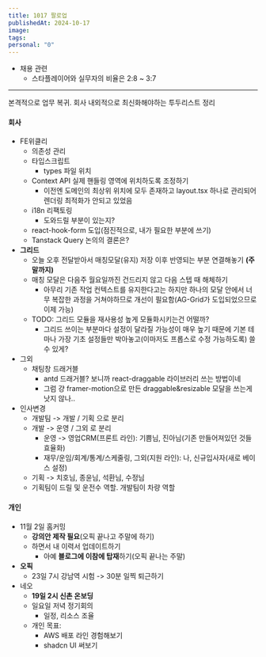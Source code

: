 ```yaml
---
title: 1017 팔로업
publishedAt: 2024-10-17
image: 
tags: 
personal: "0"
---
```

- 채용 관련
	- 스타플레이어와 실무자의 비율은 2:8 ~ 3:7

---
본격적으로 업무 복귀. 회사 내외적으로 최신화해야하는 투두리스트 정리
#### 회사
- FE위클리
	- 의존성 관리
	- 타입스크립트
		- types 파일 위치
	- Context API 실제 핸들링 영역에 위치하도록 조정하기
		- 이전엔 도메인의 최상위 위치에 모두 존재하고 layout.tsx 하나로 관리되어 렌더링 최적화가 안되고 있었음
	- i18n 리팩토링
		- 도와드릴 부분이 있는지?
	- react-hook-form 도입(점진적으로, 내가 필요한 부분에 쓰기)
	- Tanstack Query 논의의 결론은?
- **그리드**
	- 오늘 오후 전달받아서 매칭모달(유지) 저장 이후 반영되는 부분 연결해놓기 **(주말까지)**
	- 매칭 모달은 다음주 월요일까진 건드리지 않고 다음 스텝 때 해체하기
		- 아무리 기존 작업 컨텍스트를 유지한다고는 하지만 하나의 모달 안에서 너무 복잡한 과정을 거쳐야하므로 개선이 필요함(AG-Grid가 도입되었으므로 이제 가능)
	- TODO: 그리드 모듈을 재사용성 높게 모듈화시키는건 어떨까?
		- 그리드 쓰이는 부분마다 설정이 달라질 가능성이 매우 높기 때문에 기본 테마나 가장 기초 설정들만 박아놓고(이마저도 프롭스로 수정 가능하도록) 쓸 수 있게?
- 그외
	- 채팅창 드래거블
		- antd 드래거블? 보니까 react-draggable 라이브러리 쓰는 방법이네
		- 그럼 걍 framer-motion으로 만든 draggable&resizable 모달을 쓰는게 낫지 않나..
- 인사변경
	- 개발팀 -> 개발 / 기획 으로 분리
	- 개발 -> 운영 / 그외 로 분리
		- 운영 -> 영업CRM(프론트 라인): 기쁨님, 진아님(기존 만들어져있던 것들 효율화)
		- 재무/운임/회계/통계/스케줄링, 그외(지원 라인): 나, 신규입사자(새로 베이스 설정)
	- 기획 -> 치호님, 종윤님, 석환님, 수정님
	- 기획팀이 드릴 및 운전수 역할. 개발팀이 차량 역할
#### 개인
- 11월 2일 홈커밍
	- **강의안 제작 필요**(오픽 끝나고 주말에 하기)
	- 하면서 내 이력서 업데이트하기
		- 아예 **블로그에 이참에 탑재**하기(오픽 끝나는 주말)
- **오픽**
	- 23일 7시 강남역 시험 -> 30분 일찍 퇴근하기
- 네오
	- **19일 2시 신촌 온보딩**
	- 일요일 저녁 정기회의
		- 일정, 리소스 조율
	- 개인 목표: 
		- AWS 배포 라인 경험해보기
		- shadcn UI 써보기
	